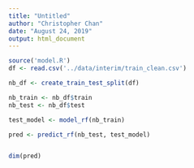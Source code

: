 ```yaml
---
title: "Untitled"
author: "Christopher Chan"
date: "August 24, 2019"
output: html_document
---
```


```r
source('model.R')
df <- read.csv('../data/interim/train_clean.csv')
```


```r
nb_df <- create_train_test_split(df)

nb_train <- nb_df$train
nb_test <- nb_df$test
```


```r
test_model <- model_rf(nb_train)
```

```r
pred <- predict_rf(nb_test, test_model)


dim(pred)
```

